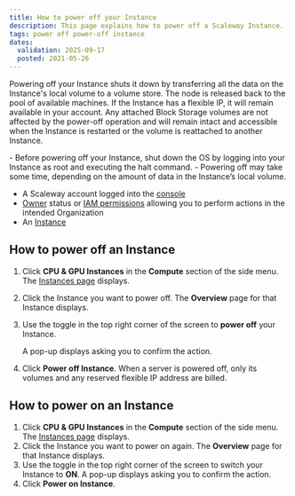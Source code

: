 ```yaml
---
title: How to power off your Instance
description: This page explains how to power off a Scaleway Instance.
tags: power off power-off instance
dates:
  validation: 2025-09-17
  posted: 2021-05-26
---
```



Powering off your Instance shuts it down by transferring all the data on the Instance's local volume to a volume store. The node is released back to the pool of available machines. 
If the Instance has a flexible IP, it will remain available in your account.
Any attached Block Storage volumes are not affected by the power-off operation and will remain intact and accessible when the Instance is restarted or the volume is reattached to another Instance.

<Message type="note">
  - Before powering off your Instance, shut down the OS by logging into your Instance as root and executing the halt command.
  - Powering off may take some time, depending on the amount of data in the Instance’s local volume.
</Message>

<Requirements />

- A Scaleway account logged into the [console](https://account.scaleway.com/?service=elements)
- [Owner](/iam/concepts/#owner) status or [IAM permissions](/iam/concepts/#permission) allowing you to perform actions in the intended Organization
- An [Instance](/instances/how-to/create-an-instance/)

## How to power off an Instance

1. Click **CPU & GPU Instances** in the **Compute** section of the side menu. The [Instances page](https://console.scaleway.com/instance/servers) displays.
2. Click the Instance you want to power off. The **Overview** page for that Instance displays.
3. Use the toggle <Icon name="toggle" /> in the top right corner of the screen to **power off** your Instance.

   A pop-up displays asking you to confirm the action.

4. Click **Power off Instance**.
    <Message type="important">
      When a server is powered off, only its volumes and any reserved flexible IP address are billed.
    </Message>

## How to power on an Instance

1. Click **CPU & GPU Instances** in the **Compute** section of the side menu. The [Instances page](https://console.scaleway.com/instance/servers) displays.
2. Click the Instance you want to power on again. The **Overview** page for that Instance displays.
3. Use the toggle <Icon name="toggle" /> in the top right corner of the screen to switch your Instance to **ON**.
   A pop-up displays asking you to confirm the action.
4. Click **Power on Instance**.


